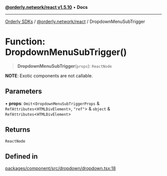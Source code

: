 [**@orderly.network/react v1.5.10**](/sdks/tech-doc/@orderly.network/react/README) • **Docs**

***

[Orderly SDKs](/sdks/tech-doc/packages) / [@orderly.network/react](/sdks/tech-doc/@orderly.network/react/README) / DropdownMenuSubTrigger

# Function: DropdownMenuSubTrigger()

> **DropdownMenuSubTrigger**(`props`): `ReactNode`

**NOTE**: Exotic components are not callable.

## Parameters

• **props**: `Omit`\<`DropdownMenuSubTriggerProps` & `RefAttributes`\<`HTMLDivElement`\>, `"ref"`\> & `object` & `RefAttributes`\<`HTMLDivElement`\>

## Returns

`ReactNode`

## Defined in

[packages/component/src/dropdown/dropdown.tsx:18](https://github.com/OrderlyNetwork/js-sdk/blob/554ae704783e3b83c40bb234a899e8f02987d9b6/packages/component/src/dropdown/dropdown.tsx#L18)
